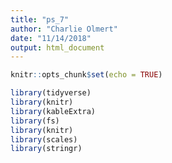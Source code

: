 ```yaml
---
title: "ps_7"
author: "Charlie Olmert"
date: "11/14/2018"
output: html_document
---
```


```r
knitr::opts_chunk$set(echo = TRUE)

library(tidyverse)
library(knitr)
library(kableExtra)
library(fs)
library(knitr)
library(scales)
library(stringr)
```

```r

```

